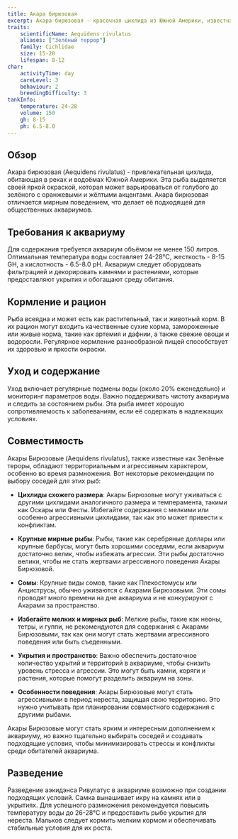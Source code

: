 ```yaml
---
title: Акара бирюзовая
excerpt: Акара бирюзовая - красочная цихлида из Южной Америки, известная своей яркой окраской и миролюбивым характером. Подходит для аквариумов с разнообразными обитателями.
traits:
    scientificName: Aequidens rivulatus
    aliases: ["Зелёный террор"]
    family: Cichlidae
    size: 15-20
    lifespan: 8-12
char:
    activityTime: day
    careLevel: 3
    behaviour: 2
    breedingDifficulty: 3
tankInfo:
    temperature: 24-28
    volume: 150
    gh: 8-15
    ph: 6.5-8.0
---
```


## Обзор
Акара бирюзовая (Aequidens rivulatus) - привлекательная цихлида, обитающая в реках и водоёмах Южной Америки. Эта рыба выделяется своей яркой окраской, которая может варьироваться от голубого до зелёного с оранжевыми и жёлтыми акцентами. Акара бирюзовая отличается мирным поведением, что делает её подходящей для общественных аквариумов.

## Требования к аквариуму
Для содержания требуется аквариум объёмом не менее 150 литров. Оптимальная температура воды составляет 24-28°C, жесткость - 8-15 GH, а кислотность - 6.5-8.0 pH. Аквариум следует оборудовать фильтрацией и декорировать камнями и растениями, которые предоставляют укрытия и обогащают среду обитания.

## Кормление и рацион
Рыба всеядна и может есть как растительный, так и животный корм. В их рацион могут входить качественные сухие корма, замороженные или живые корма, такие как артемия и дафнии, а также свежие овощи и водоросли. Регулярное кормление разнообразной пищей способствует их здоровью и яркости окраски.

## Уход и содержание
Уход включает регулярные подмены воды (около 20% еженедельно) и мониторинг параметров воды. Важно поддерживать чистоту аквариума и следить за состоянием рыбы. Эта рыба имеет хорошую сопротивляемость к заболеваниям, если её содержать в надлежащих условиях.

## Совместимость

Акары Бирюзовые (Aequidens rivulatus), также известные как Зелёные тероры, обладают территориальным и агрессивным характером, особенно во время размножения. Вот некоторые рекомендации по выбору соседей для этих рыб:

- **Цихлиды схожего размера**: Акары Бирюзовые могут уживаться с другими цихлидами аналогичного размера и темперамента, такими как Оскары или Фесты. Избегайте содержания с мелкими или особенно агрессивными цихлидами, так как это может привести к конфликтам.

- **Крупные мирные рыбы**: Рыбы, такие как серебряные доллары или крупные барбусы, могут быть хорошими соседями, если аквариум достаточно велик, чтобы избежать агрессии. Эти рыбы достаточно велики, чтобы не стать жертвами агрессивного поведения Акары Бирюзовой.

- **Сомы**: Крупные виды сомов, такие как Плекостомусы или Анциструсы, обычно уживаются с Акарами Бирюзовыми. Эти сомы проводят много времени на дне аквариума и не конкурируют с Акарами за пространство.

- **Избегайте мелких и мирных рыб**: Мелкие рыбы, такие как неоны, тетры, и гуппи, не рекомендуются для содержания с Акарами Бирюзовыми, так как они могут стать жертвами агрессивного поведения или быть съеденными.

- **Укрытия и пространство**: Важно обеспечить достаточное количество укрытий и территорий в аквариуме, чтобы снизить уровень стресса и агрессии. Это могут быть камни, коряги и растения, которые помогут разделить аквариум на зоны.

- **Особенности поведения**: Акары Бирюзовые могут стать агрессивными в период нереста, защищая свою территорию. Это нужно учитывать при планировании совместного содержания с другими рыбами.

Акары Бирюзовые могут стать ярким и интересным дополнением к аквариуму, но важно тщательно выбирать соседей и создавать подходящие условия, чтобы минимизировать стрессы и конфликты среди обитателей аквариума.

## Разведение
Разведение аэкидэнса Ривулатус в аквариуме возможно при создании подходящих условий. Самка вынашивает икру на камнях или в укрытиях. Для успешного размножения рекомендуется повысить температуру воды до 26-28°C и предоставить рыбе укрытия для нереста. Мальков следует кормить мелким кормом и обеспечивать стабильные условия для их роста.
